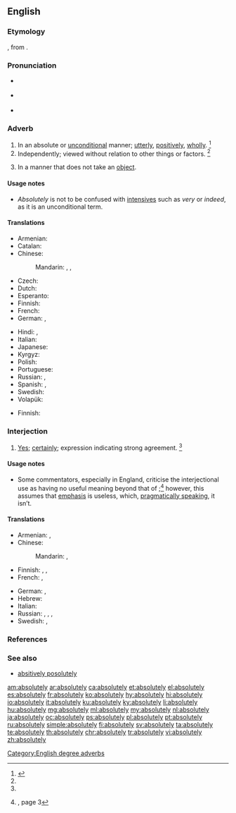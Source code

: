 ==English==

===Etymology===
{{suffix|absolute|ly|lang=en}}, from {{etyl|enm|en}}.

===Pronunciation===
* {{a|UK}} {{IPA|/æb.səˈluːt.li/|lang=en}}
* {{a|US}} {{IPA|/ˌæb.səˈlut.li/|/ˈæb.səˌlut.li/|lang=en}}
* {{audio|en-us-absolutely.ogg|Audio (US)|lang=en}}

===Adverb===
{{en-adv|-}}

# In an absolute or [[unconditional]] manner; [[utterly]], [[positively]], [[wholly]]. {{defdate|First attested around 1350 to 1470.}}<ref name=SOED>{{R:SOED5|page=9}}</ref>
# Independently; viewed without relation to other things or factors. {{defdate|First attested around 1350 to 1470.}}<ref name=SOED/>
# {{context|grammar|lang=en}} In a manner that does not take an [[object]].

====Usage notes====
* ''Absolutely'' is not to be confused with [[intensive]]s such as ''very'' or ''indeed'', as it is an unconditional term.

====Translations====
{{trans-top|in an absolute manner}}
* Armenian: {{t|hy|անպայման|tr=anpayman}}
* Catalan: {{t+|ca|absolutament}}
* Chinese:
*: Mandarin: {{t+|cmn|絕對|alt=絕對地|sc=Hani}}, {{t+|cmn|绝对|tr=juéduì de|alt=绝对地|sc=Hani}}, {{t+|cmn|完全|tr=wánquán de|alt=完全地|sc=Hani}}
* Czech: {{t+|cs|naprosto}}
* Dutch: {{t+|nl|absoluut}}
* Esperanto: {{t|eo|nepre}}
* Finnish: {{t+|fi|ehdottomasti}}
* French: {{t+|fr|absolument}}
* German: {{t+|de|absolut}}, {{t+|de|durchaus}}
{{trans-mid}}
* Hindi: {{t|hi|बिलकुल}}, {{t|hi|बिल्कुल}}
* Italian: {{t+|it|assolutamente}}
* Japanese: {{t+|ja|絶対|alt=絶対に|tr=ぜったいに, zettai ni}}
* Kyrgyz: {{t+|ky|абсолюттуу|tr=absoljuttuu}}
* Polish: {{t+|pl|absolutnie}}
* Portuguese: {{t+|pt|absolutamente}}
* Russian: {{t+|ru|совершенно|tr=soveršénno}}, {{t+|ru|абсолютно|tr=absoljútno}}
* Spanish: {{t+|es|totalmente}}, {{t+|es|absolutamente}}
* Swedish: {{t+|sv|absolut}}
* Volapük: {{t+|vo|go}}
{{trans-bottom}}

{{trans-top|independently; viewed without relation to other things or factors}}
* Finnish: {{t+|fi|absoluuttisesti}}
{{trans-mid}}
{{trans-bottom}}

{{trans-top|in a manner that does not take an object}}
{{trans-mid}}
{{trans-bottom}}

===Interjection===
{{en-interj}}

# [[yes|Yes]]; [[certainly]]; expression indicating strong agreement. {{defdate|First attested around 1350 to 1470.}}<ref name=SOED/>

====Usage notes====
* Some commentators, especially in England, criticise the interjectional use as having no useful meaning beyond that of {{term|yes|lang=en}};<ref name="SLE-usage">{{R:She Literally Exploded}}, page 3</ref> however, this assumes that [[emphasis]] is useless, which, [[pragmatics|pragmatically speaking]], it isn’t.

====Translations====
{{trans-top|yes; certainly}}
* Armenian: {{t|hy|իհարկե|tr=iharke}}, {{t|hy|աչքիս վրա|tr=ačk’is vra}}
* Chinese:
*: Mandarin: {{t|cmn|當然|sc=Hani}}, {{t+|cmn|当然|tr=dāngrán|sc=Hani}}
* Finnish: {{t|fi|[[ehdottomasti]]}}, {{t|fi|[[nimenomaan]]}}, {{t|fi|tottakai}}
* French: {{t+|fr|absolument}}, {{qualifier|Quebec, informal}} {{t+|fr|mets-en}}
{{trans-mid}}
* German: {{t+|de|allerdings}}, {{t|de|aber hallo}}
* Hebrew: {{t|he|בהחלט|tr=be'hekhlet'|sc=Hebr}}
* Italian: {{t+|it|assolutamente}}
* Russian: {{t+|ru|коне́чно|tr=konéšno}}, {{t+|ru|то́чно}}, {{t+|ru|и́менно}}, {{t+|ru|однозна́чно|sc=Cyrl}}
* Swedish: {{t+|sv|absolut}}, {{t+|sv|definitivt}}
{{trans-bottom}}

===References===
<references/>

===See also===
* [[absitively posolutely]]

[[Category:English degree adverbs]]

[[am:absolutely]]
[[ar:absolutely]]
[[ca:absolutely]]
[[et:absolutely]]
[[el:absolutely]]
[[es:absolutely]]
[[fr:absolutely]]
[[ko:absolutely]]
[[hy:absolutely]]
[[hi:absolutely]]
[[io:absolutely]]
[[it:absolutely]]
[[ku:absolutely]]
[[ky:absolutely]]
[[li:absolutely]]
[[hu:absolutely]]
[[mg:absolutely]]
[[ml:absolutely]]
[[my:absolutely]]
[[nl:absolutely]]
[[ja:absolutely]]
[[oc:absolutely]]
[[ps:absolutely]]
[[pl:absolutely]]
[[pt:absolutely]]
[[ru:absolutely]]
[[simple:absolutely]]
[[fi:absolutely]]
[[sv:absolutely]]
[[ta:absolutely]]
[[te:absolutely]]
[[th:absolutely]]
[[chr:absolutely]]
[[tr:absolutely]]
[[vi:absolutely]]
[[zh:absolutely]]
